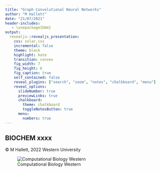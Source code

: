 ```yaml
---
title: "Graph Convolutional Neural Networks"
author: "M Hallett"
date: "21/07/2021"
header-includes:
   - \usepackage{bbm}
output: 
  revealjs::revealjs_presentation:
    css: solar.css
    incremental: false
    theme: black
    highlight: kate
    transition: convex
    fig_width: 7
    fig_height: 6
    fig_caption: true
    self_contained: false
    reveal_plugins: ["search", "zoom", "notes", "chalkboard", "menu"]
    reveal_options:
      slideNumber: true
      previewLinks: true
      chalkboard: 
        theme: chalkboard
        toggleNotesButton: true
      menu:
        numbers: true
---
```





## BIOCHEM xxxx

&copy; M Hallett, 2022 Western University

![Computational Biology Western](images/apple-touch-icon-114x114.png)


